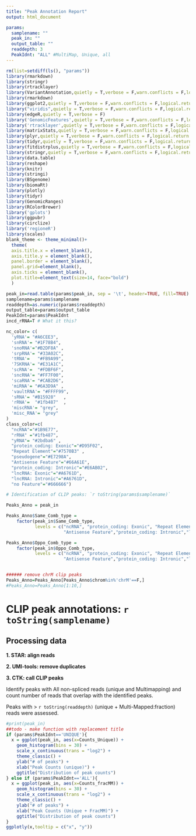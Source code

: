 ```yaml
---
title: "Peak Annotation Report"
output: html_document

params:
  samplename: ""
  peak_in: ""
  output_table: ""
  readdepth: 3
  PeakIdnt: "ALL" #MultiMap, Unique, all
---
```



 <!-- # Load libraries, set theme -->
```r
rm(list=setdiff(ls(), "params"))
library(rmarkdown)
library(stringr)
library(rtracklayer)
library(VariantAnnotation,quietly = T,verbose = F,warn.conflicts = F,logical.return = F)
library(rmarkdown)
library(ggplot2,quietly = T,verbose = F,warn.conflicts = F,logical.return = F)
library("viridis",quietly = T,verbose = F,warn.conflicts = F,logical.return = F)
library(edgeR,quietly = T,verbose = F)
library('GenomicFeatures',quietly = T,verbose = F,warn.conflicts = F,logical.return = F)
library('rtracklayer',quietly = T,verbose = F,warn.conflicts = F,logical.return = F)
library(matrixStats,quietly = T,verbose = F,warn.conflicts = F,logical.return = F)
library(plyr,quietly = T,verbose = F,warn.conflicts = F,logical.return = F)
library(tidyr,quietly = T,verbose = F,warn.conflicts = F,logical.return = F)
library(fitdistrplus,quietly = T,verbose = F,warn.conflicts = F,logical.return = F)
library(stringr,quietly = T,verbose = F,warn.conflicts = F,logical.return = F)
library(data.table)
library(reshape)
library(knitr)
library(stringi)
library(BSgenome)
library(biomaRt)
library(plotly)
library(tidyr)
library(GenomicRanges)
library(RColorBrewer)
library('gplots')
library(ggpubr)
library(circlize)
library('regioneR')
library(scales)
blank_theme <- theme_minimal()+
  theme(
  axis.title.x = element_blank(),
  axis.title.y = element_blank(),
  panel.border = element_blank(),
  panel.grid=element_blank(),
  axis.ticks = element_blank(),
  plot.title=element_text(size=14, face="bold")
  )
```



<!-- # Set params, output   -->

```r
peak_in=read.table(params$peak_in, sep = '\t', header=TRUE, fill=TRUE)
samplename=params$samplename
readdepth=as.numeric(params$readdepth)
output_table=params$output_table
PeakIdnt=params$PeakIdnt
incd_rRNA=T # What it this?
```

<!-- # Set color schemes  -->

```r
nc_color= c(
  'yRNA'= "#A6CEE3",
  'snRNA'= "#1F78B4",
  'snoRNA'="#B2DF8A" ,
  'srpRNA'= "#33A02C",
  'tRNA'=   "#FB9A99",
  '7SKRNA'= "#E31A1C",
  'scRNA'=  "#FDBF6F",
  'sncRNA'= "#FF7F00",
  'scaRNA'= "#CAB2D6",
  'miRNA'= "#6A3D9A" ,
  'vaultRNA'= "#FFFF99",
  'sRNA'= "#B15928"   ,
  'rRNA'=  "#1fb487"  ,
  'miscRNA'= "grey",
  'misc_RNA'= "grey"
)
class_color=c(
  "ncRNA"="#1B9E77",
  "rRNA" ="#1fb487",
  "yRNA"= "#2bdba6" ,
  "protein_coding: Exonic"="#D95F02",
  "Repeat Element"="#7570B3" ,
  "pseudogene"="#E7298A", 
  "Antisense Feature"="#66A61E", 
  "protein_coding: Intronic"="#E6AB02", 
  "lncRNA: Exonic"="#A6761D",
  "lncRNA: Intronic"="#A6761D",
  "no Feature"="#666666")
```

<!-- #   -->



```r
# Identification of CLIP peaks: `r toString(params$samplename)`    

Peaks_Anno = peak_in

Peaks_Anno$Same_Comb_type = 
    factor(peak_in$Same_Comb_type, 
           levels = c("ncRNA", "protein_coding: Exonic", "Repeat Element","pseudogene",
                      "Antisense Feature","protein_coding: Intronic","lncRNA: Intronic", "lncRNA: Exonic","no Feature"))  

Peaks_Anno$Oppo_Comb_type = 
    factor(peak_in$Oppo_Comb_type, 
           levels = c("ncRNA", "protein_coding: Exonic", "Repeat Element","pseudogene",
                      "Antisense Feature","protein_coding: Intronic","lncRNA: Intronic", "lncRNA: Exonic","no Feature"))  


###### remove chrM clip peaks
Peaks_Anno=Peaks_Anno[Peaks_Anno$chrom%in%'chrM'==F,] 
#Peaks_Anno=Peaks_Anno[1:10,]
```



# CLIP peak annotations: `r toString(samplename)`  
  
## Processing data
**1. STAR: align reads**

**2. UMI-tools: remove duplicates**

**3. CTK: call CLIP peaks**

<!-- # Histogram of Reads per Peak  -->


  Identify peaks with All non-spliced reads (unique and Multimapping) and count number of reads that overlap with the identified peaks.
  
  Peaks with > `r toString(readdepth)` (unique + Multi-Mapped:fraction) reads were assessed.  


```r
#print(peak_in)
##todo - make function with replacement title
if (params$PeakIdnt=='UNIQUE'){
  x = ggplot(peak_in, aes(x=Counts_Unique)) +
    geom_histogram(bins = 30) + 
    scale_x_continuous(trans = "log2") + 
    theme_classic() +
    ylab("# of peaks") + 
    xlab("Peak Counts (unique)") + 
    ggtitle("Distribution of peak counts")
} else if (params$PeakIdnt=='ALL'){
  x = ggplot(peak_in, aes(x=Counts_fracMM)) +
    geom_histogram(bins = 30) +
    scale_x_continuous(trans = "log2") + 
    theme_classic() +
    ylab("# of peaks") + 
    xlab("Peak Counts (Unique + FracMM)") + 
    ggtitle("Distribution of peak counts")
}
ggplotly(x,tooltip = c("x", "y"))
```


